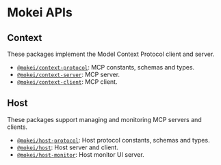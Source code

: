 # Mokei APIs

## Context

These packages implement the Model Context Protocol client and server.

- [`@mokei/context-protocol`](./api/context-protocol/index.md): MCP constants, schemas and types.
- [`@mokei/context-server`](./api/context-server/index.md): MCP server.
- [`@mokei/context-client`](./api/context-client/index.md): MCP client.

## Host

These packages support managing and monitoring MCP servers and clients.

- [`@mokei/host-protocol`](./api/host-protocol/index.md): Host protocol constants, schemas and types.
- [`@mokei/host`](./api/host/index.md): Host server and client.
- [`@mokei/host-monitor`](./api/host-monitor/index.md): Host monitor UI server.